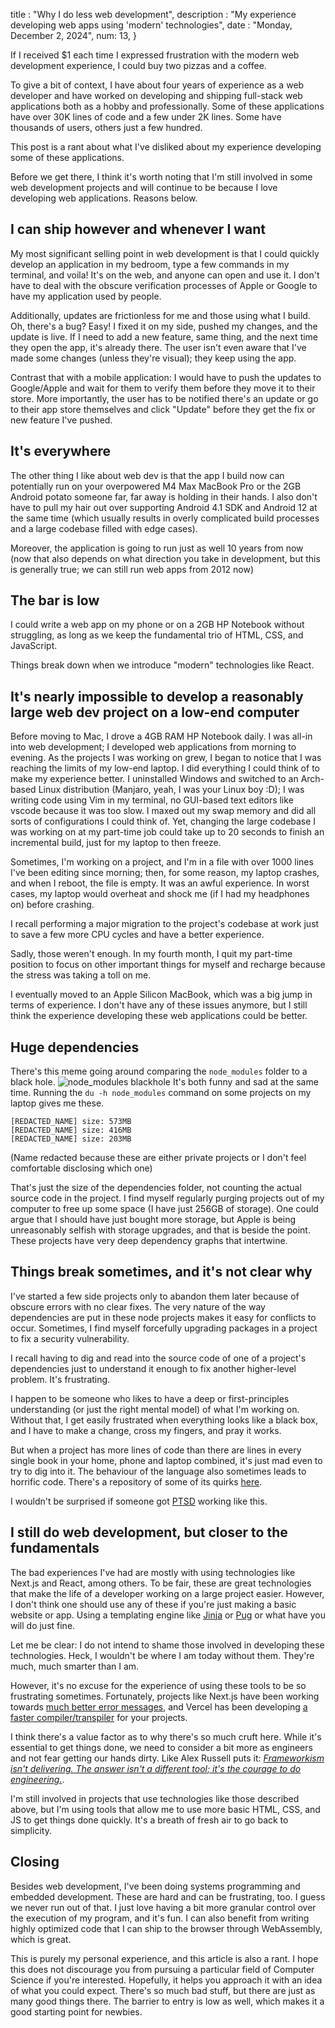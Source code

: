 
title : "Why I do less web development",
description : "My experience developing web apps using 'modern' technologies",
date : "Monday, December 2, 2024",
num: 13,
}


If I received $1 each time I expressed frustration with the modern web development experience, I could buy two pizzas and a coffee.

To give a bit of context, I have about four years of experience as a web developer and have worked on developing and shipping full-stack web applications both as a hobby and professionally. Some of these applications have over 30K lines of code and a few under 2K lines. Some have thousands of users, others just a few hundred. 

This post is a rant about what I've disliked about my experience developing some of these applications.

Before we get there, I think it's worth noting that I'm still involved in some web development projects and will continue to be because I love developing web applications. Reasons below.

## I can ship however and whenever I want
My most significant selling point in web development is that I could quickly develop an application in my bedroom, type a few commands in my terminal, and voila! It's on the web, and anyone can open and use it. I don't have to deal with the obscure verification processes of Apple or Google to have my application used by people. 

Additionally, updates are frictionless for me and those using what I build. Oh, there's a bug? Easy! I fixed it on my side, pushed my changes, and the update is live. If I need to add a new feature, same thing, and the next time they open the app, it's already there. The user isn't even aware that I've made some changes (unless they're visual); they keep using the app.

Contrast that with a mobile application: I would have to push the updates to Google/Apple and wait for them to verify them before they move it to their store. More importantly, the user has to be notified there's an update or go to their app store themselves and click "Update" before they get the fix or new feature I've pushed. 

## It's everywhere
The other thing I like about web dev is that the app I build now can potentially run on your overpowered M4 Max MacBook Pro or the 2GB Android potato someone far, far away is holding in their hands. I also don't have to pull my hair out over supporting Android 4.1 SDK and Android 12 at the same time (which usually results in overly complicated build processes and a large codebase filled with edge cases). 

Moreover, the application is going to run just as well 10 years from now (now that also depends on what direction you take in development, but this is generally true; we can still run web apps from 2012 now)

## The bar is low
I could write a web app on my phone or on a 2GB HP Notebook without struggling, as long as we keep the fundamental trio of HTML, CSS, and JavaScript. 

Things break down when we introduce "modern" technologies like React. 

## It's nearly impossible to develop a reasonably large web dev project on a low-end computer
Before moving to Mac, I drove a 4GB RAM HP Notebook daily. I was all-in into web development; I developed web applications from morning to evening. As the projects I was working on grew, I began to notice that I was reaching the limits of my low-end laptop. I did everything I could think of to make my experience better. I uninstalled Windows and switched to an Arch-based Linux distribution (Manjaro, yeah, I was your Linux boy :D); I was writing code using Vim in my terminal, no GUI-based text editors like vscode because it was too slow. I maxed out my swap memory and did all sorts of configurations I could think of. Yet, changing the large codebase I was working on at my part-time job could take up to 20 seconds to finish an incremental build, just for my laptop to then freeze. 

Sometimes, I'm working on a project, and I'm in a file with over 1000 lines I've been editing since morning; then, for some reason, my laptop crashes, and when I reboot, the file is empty. It was an awful experience. In worst cases, my laptop would overheat and shock me (if I had my headphones on) before crashing. 

I recall performing a major migration to the project's codebase at work just to save a few more CPU cycles and have a better experience. 

Sadly, those weren't enough. In my fourth month, I quit my part-time position to focus on other important things for myself and recharge because the stress was taking a toll on me. 

I eventually moved to an Apple Silicon MacBook, which was a big jump in terms of experience. I don't have any of these issues anymore, but I still think the experience developing these web applications could be better. 

## Huge dependencies
There's this meme going around comparing the `node_modules` folder to a black hole.
![node_modules blackhole](/article-images/node_modules_blackhole.png)
It's both funny and sad at the same time. Running the `du -h node_modules` command on some projects on my laptop gives me these.
```
[REDACTED_NAME] size: 573MB
[REDACTED_NAME] size: 416MB
[REDACTED_NAME] size: 203MB
```
(Name redacted because these are either private projects or I don't feel comfortable disclosing which one)

That's just the size of the dependencies folder, not counting the actual source code in the project. 
I find myself regularly purging projects out of my computer to free up some space (I have just 256GB of storage). One could argue that I should have just bought more storage, but Apple is being unreasonably selfish with storage upgrades, and that is beside the point. 
These projects have very deep dependency graphs that intertwine. 

## Things break sometimes, and it's not clear why
I've started a few side projects only to abandon them later because of obscure errors with no clear fixes. The very nature of the way dependencies are put in these node projects makes it easy for conflicts to occur. Sometimes, I find myself forcefully upgrading packages in a project to fix a security vulnerability.

I recall having to dig and read into the source code of one of a project's dependencies just to understand it enough to fix another higher-level problem. It's frustrating.

I happen to be someone who likes to have a deep or first-principles understanding (or just the right mental model) of what I'm working on. Without that, I get easily frustrated when everything looks like a black box, and I have to make a change, cross my fingers, and pray it works. 

But when a project has more lines of code than there are lines in every single book in your home, phone and laptop combined, it's just mad even to try to dig into it. The behaviour of the language also sometimes leads to horrific code. There's a repository of some of its quirks [here](https://github.com/denysdovhan/wtfjs?tab=readme-ov-file#nan-is-not-a-nan:~:text=Array%20is%20equal%20not%20array%3A).

I wouldn't be surprised if someone got [PTSD](https://en.wikipedia.org/wiki/Post-traumatic_stress_disorder) working like this. 
## I still do web development, but closer to the fundamentals
The bad experiences I've had are mostly with using technologies like Next.js and React, among others. To be fair, these are great technologies that make the life of a developer working on a large project easier. However, I don't think one should use any of these if you're just making a basic website or app. Using a templating engine like [Jinja](https://jinja.palletsprojects.com/en/stable/templates/) or [Pug](https://pugjs.org/api/getting-started.html) or what have you will do just fine. 

Let me be clear: I do not intend to shame those involved in developing these technologies. Heck, I wouldn't be where I am today without them. They're much, much smarter than I am. 

However, it's no excuse for the experience of using these tools to be so frustrating sometimes. Fortunately, projects like Next.js have been working towards [much better error messages](https://nextjs.org/blog/next-14-1#developer-experience-improvements), and Vercel has been developing [a faster compiler/transpiler](https://nextjs.org/blog/turbopack-for-development-stable) for your projects. 

I think there's a value factor as to why there's so much cruft here. While it's essential to get things done, we need to consider a bit more as engineers and not fear getting our hands dirty. Like Alex Russell puts it:  [_Frameworkism isn't delivering. The answer isn't a different tool; it's the courage to do engineering._](https://infrequently.org/2024/11/if-not-react-then-what/).

I'm still involved in projects that use technologies like those described above, but I'm using tools that allow me to use more basic HTML, CSS, and JS to get things done quickly. It's a breath of fresh air to go back to simplicity. 

## Closing
Besides web development, I've been doing systems programming and embedded development. These are hard and can be frustrating, too. I guess we never run out of that. I just love having a bit more granular control over the execution of my program, and it's fun. I can also benefit from writing highly optimized code that I can ship to the browser through WebAssembly, which is great. 

This is purely my personal experience, and this article is also a rant. I hope this does not discourage you from pursuing a particular field of Computer Science if you're interested. Hopefully, it helps you approach it with an idea of what you could expect. There's so much bad stuff, but there are just as many good things there. The barrier to entry is low as well, which makes it a good starting point for newbies. 
